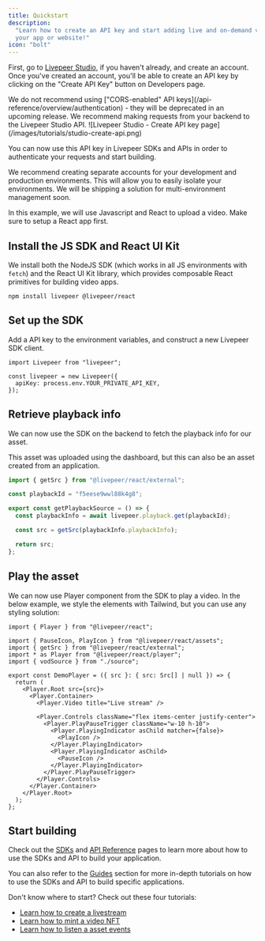 ```yaml
---
title: Quickstart
description:
  "Learn how to create an API key and start adding live and on-demand video to
  your app or website!"
icon: "bolt"
---
```


First, go to [Livepeer Studio](https://livepeer.studio), if you haven't already,
and create an account. Once you've created an account, you'll be able to create
an API key by clicking on the "Create API Key" button on Developers page.

<Warning>
  We do not recommend using ["CORS-enabled" API
  keys](/api-reference/overview/authentication) - they will be deprecated in an
  upcoming release. We recommend making requests from your backend to the
  Livepeer Studio API.
</Warning>

<Frame>
  ![Livepeer Studio - Create API key
  page](/images/tutorials/studio-create-api.png)
</Frame>

You can now use this API key in Livepeer SDKs and APIs in order to authenticate
your requests and start building.

<Info>
  We recommend creating separate accounts for your development and production
  environments. This will allow you to easily isolate your environments. We will
  be shipping a solution for multi-environment management soon.
</Info>

In this example, we will use Javascript and React to upload a video. Make sure
to setup a React app first.

## Install the JS SDK and React UI Kit

We install both the NodeJS SDK (which works in all JS environments with `fetch`)
and the React UI Kit library, which provides composable React primitives for
building video apps.

```
npm install livepeer @livepeer/react
```

## Set up the SDK

Add a API key to the environment variables, and construct a new Livepeer SDK
client.

```tsx
import Livepeer from "livepeer";

const livepeer = new Livepeer({
  apiKey: process.env.YOUR_PRIVATE_API_KEY,
});
```

## Retrieve playback info

We can now use the SDK on the backend to fetch the playback info for our asset.

This asset was uploaded using the dashboard, but this can also be an asset
created from an application.

```ts
import { getSrc } from "@livepeer/react/external";

const playbackId = "f5eese9wwl88k4g8";

export const getPlaybackSource = () => {
  const playbackInfo = await livepeer.playback.get(playbackId);

  const src = getSrc(playbackInfo.playbackInfo);

  return src;
};
```

## Play the asset

We can now use Player component from the SDK to play a video. In the below
example, we style the elements with Tailwind, but you can use any styling
solution:

```tsx
import { Player } from "@livepeer/react";

import { PauseIcon, PlayIcon } from "@livepeer/react/assets";
import { getSrc } from "@livepeer/react/external";
import * as Player from "@livepeer/react/player";
import { vodSource } from "./source";

export const DemoPlayer = ({ src }: { src: Src[] | null }) => {
  return (
    <Player.Root src={src}>
      <Player.Container>
        <Player.Video title="Live stream" />

        <Player.Controls className="flex items-center justify-center">
          <Player.PlayPauseTrigger className="w-10 h-10">
            <Player.PlayingIndicator asChild matcher={false}>
              <PlayIcon />
            </Player.PlayingIndicator>
            <Player.PlayingIndicator asChild>
              <PauseIcon />
            </Player.PlayingIndicator>
          </Player.PlayPauseTrigger>
        </Player.Controls>
      </Player.Container>
    </Player.Root>
  );
};
```

## Start building

Check out the [SDKs](/sdks/introduction) and
[API Reference](/api-reference/overview/introduction) pages to learn more about
how to use the SDKs and API to build your application.

You can also refer to the [Guides](/developers/guides/overview) section for more
in-depth tutorials on how to use the SDKs and API to build specific
applications.

Don't know where to start? Check out these four tutorials:

- [Learn how to create a livestream](/developers/guides/create-livestream)
- [Learn how to mint a video NFT](/developers/guides/mint-video-nft)
- [Learn how to listen a asset events](/developers/guides/listen-to-asset-events)
